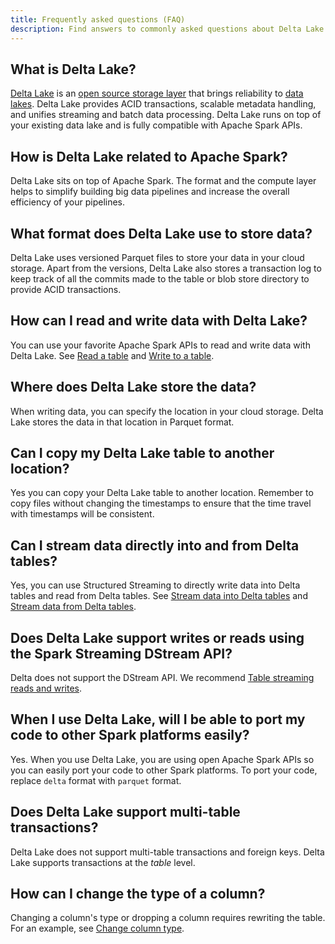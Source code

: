 ```yaml
---
title: Frequently asked questions (FAQ)
description: Find answers to commonly asked questions about Delta Lake.
---
```



## What is Delta Lake?

[Delta Lake](https://delta.io/) is an [open source storage layer](https://github.com/delta-io/delta) that brings reliability to [data lakes](https://databricks.com/discover/data-lakes/introduction). Delta Lake provides ACID transactions, scalable metadata handling, and unifies streaming and batch data processing. Delta Lake runs on top of your existing data lake and is fully compatible with Apache Spark APIs.

## How is Delta Lake related to Apache Spark?

Delta Lake sits on top of Apache Spark. The format and the compute layer helps to simplify building big data pipelines and increase the overall efficiency of your pipelines.

## What format does Delta Lake use to store data?

Delta Lake uses versioned Parquet files to store your data in your cloud storage. Apart from the versions, Delta Lake also stores a transaction log to keep track of all the commits made to the table or blob store directory to provide ACID transactions.

## How can I read and write data with Delta Lake?

You can use your favorite Apache Spark APIs to read and write data with Delta Lake. See [Read a table](/apache-spark-connector/table-batch-reads-and-writes/#read-a-table) and [Write to a table](/apache-spark-connector/table-batch-reads-and-writes/#write-to-table).

## Where does Delta Lake store the data?

When writing data, you can specify the location in your cloud storage. Delta Lake stores the data in that location in Parquet format.

## Can I copy my Delta Lake table to another location?

Yes you can copy your Delta Lake table to another location. Remember to copy files without changing the timestamps to ensure that the time travel with timestamps will be consistent.

## Can I stream data directly into and from Delta tables?

Yes, you can use Structured Streaming to directly write data into Delta tables and read from Delta tables. See [Stream data into Delta tables](/apache-spark-connector/table-streaming-reads-and-writes/#delta-table-as-a-sink) and [Stream data from Delta tables](/apache-spark-connector/table-streaming-reads-and-writes/#delta-table-as-a-source).

## Does Delta Lake support writes or reads using the Spark Streaming DStream API?

Delta does not support the DStream API. We recommend [Table streaming reads and writes](/apache-spark-connector/table-streaming-reads-and-writes/).

## When I use Delta Lake, will I be able to port my code to other Spark platforms easily?

Yes. When you use Delta Lake, you are using open Apache Spark APIs so you can easily port your code to other Spark platforms. To port your code, replace `delta` format with `parquet` format.

## Does Delta Lake support multi-table transactions?

Delta Lake does not support multi-table transactions and foreign keys. Delta Lake supports transactions at the _table_ level.

## How can I change the type of a column?

Changing a column's type or dropping a column requires rewriting the table. For an example, see [Change column type](/apache-spark-connector/table-batch-reads-and-writes/#change-column-type-or-name).
